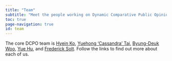 ```yaml
---
title: "Team"
subtitle: "Meet the people working on Dynamic Comparative Public Opinion"
toc: true
page-navigation: true
id: team
---
```


The core DCPO team is [Hyein Ko](hyein.qmd), [Yuehong 'Cassandra' Tai](cassandra.qmd), [Byung-Deuk Woo](byung-deuk.qmd), [Yue Hu](hu.qmd), and [Frederick Solt](fsolt.qmd).  Follow the links to find out more about each of us.

